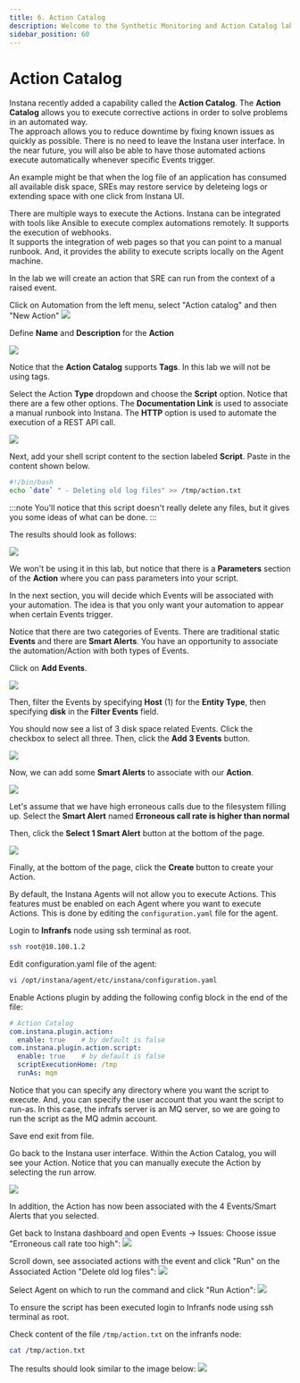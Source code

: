```yaml
---
title: 6. Action Catalog
description: Welcome to the Synthetic Monitoring and Action Catalog lab
sidebar_position: 60
---
```


# Action Catalog

Instana recently added a capability called the **Action Catalog**.  The **Action Catalog** allows you to execute corrective actions in order to solve problems in an automated way.  
The approach allows you to reduce downtime by fixing known issues as quickly as possible. There is no need to leave the Instana user interface. In the near future, you will also be able to have those 
automated actions execute automatically whenever specific Events trigger.

An example might be that when the log file of an application has consumed all available disk space, SREs may restore service by deleteing logs or extending space with one click from Instana UI.

There are multiple ways to execute the Actions. Instana can be integrated with tools like Ansible to execute complex automations remotely. It supports the execution of webhooks.  
It supports the integration of web pages so that you can point to a manual runbook.  And, it provides the ability to execute scripts locally on the Agent machine.

In the lab we will create an action that SRE can run from the context of a raised event.

Click on Automation from the left menu, select "Action catalog" and then "New Action"
![](images/ActionCatalog_new.png)

Define **Name** and **Description** for the **Action**

![](images/ActionCatalog_ActionDetails.png)

Notice that the **Action Catalog** supports **Tags**.  In this lab we will not be using tags.

Select the Action **Type** dropdown and choose the **Script** option.  Notice that there are a few other options.  The **Documentation Link** is used to associate a manual runbook into Instana.  The **HTTP** option is used to automate the execution of a REST API call.

![](images/selectScript.png)

Next, add your shell script content to the section labeled **Script**.  Paste in the content shown below.

```bash
#!/bin/bash
echo `date` " - Deleting old log files" >> /tmp/action.txt
```
:::note
You'll notice that this script doesn't really delete any files, but it gives you some ideas of what can be done.
:::

The results should look as follows:

![](images/bashScript.png)

We won't be using it in this lab, but notice that there is a **Parameters** section of the **Action** where you can pass parameters into your script.

In the next section, you will decide which Events will be associated with your automation.  The idea is that you only want your automation to appear when certain Events trigger.

Notice that there are two categories of Events. There are traditional static **Events** and there are **Smart Alerts**. You have an opportunity to associate the automation/Action with both types of Events.

Click on **Add Events**. 

![](images/instana-actions-add-event.png)


Then, filter the Events by specifying **Host** (1) for the **Entity Type**, then specifying **disk** in the **Filter Events** field.

You should now see a list of 3 disk space related Events.   Click the checkbox to select all three.  Then, click the **Add 3 Events** button.

![](images/addEvents.png)

Now, we can add some **Smart Alerts** to associate with our **Action**.  

![](images/instana-actions-add-smart.png)

Let's assume that we have high erroneous calls due to the filesystem filling up.  Select the **Smart Alert** named **Erroneous call rate is higher than normal**

Then, click the **Select 1 Smart Alert** button at the bottom of the page.

![](images/addSmartAlert2.png)


Finally, at the bottom of the page, click the **Create** button to create your Action.


By default, the Instana Agents will not allow you to execute Actions.  This features must be enabled on each Agent where you want to execute Actions.  This is done by editing the `configuration.yaml` file for the agent.

Login to **Infranfs** node using ssh terminal as root.
```sh
ssh root@10.100.1.2
```

Edit configuration.yaml file of the agent:
```bash
vi /opt/instana/agent/etc/instana/configuration.yaml
```

Enable Actions plugin by adding the following config block in the end of the file:
```yml
# Action Catalog
com.instana.plugin.action:
  enable: true    # by default is false
com.instana.plugin.action.script:
  enable: true    # by default is false
  scriptExecutionHome: /tmp
  runAs: mqm
```

Notice that you can specify any directory where you want the script to execute.   And, you can specify the user account that you want the script to run-as.   In this case, the infrafs server is an MQ server, so we are going to run the script as the MQ admin account.

Save end exit from file.

Go back to the Instana user interface.  Within the Action Catalog, you will see your Action.  Notice that you can manually execute the Action by selecting the run arrow.

![](images/manuallyExecute.png)

In addition, the Action has now been associated with the 4 Events/Smart Alerts that you selected.   

Get back to Instana dashboard and open Events -> Issues:
Choose issue "Erroneous call rate too high":
![](images/ActionCatalog_Event.png)

Scroll down, see associated actions with the event and click "Run" on the Associated Action "Delete old log files":
![](images/ActionCatalog_RunAction.png)

Select Agent on which to run the command and click "Run Action":
![](images/ActionCatalog_SelectAgent.png)

To ensure the script has been executed login to Infranfs node using ssh terminal as root.

Check content of the file `/tmp/action.txt` on the infranfs node:

```bash
cat /tmp/action.txt
```

The results should look similar to the image below:
![](images/ActionCatalog_Results.png)